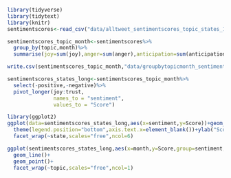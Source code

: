 
```{R}
library(tidyverse)
library(tidytext)
library(knitr)
sentimentscores<-read_csv("data/alltweet_sentimentscores_topic_states_1920.csv")

sentimentscores_topic_month<-sentimentscores%>%
  group_by(topic,month)%>%
  summarise(joy=sum(joy),anger=sum(anger),anticipation=sum(anticipation),disgust=sum(disgust),fear=sum(fear),sadness=sum(sadness),surprise=sum(surprise),trust=sum(trust),negative=sum(negative),positive=sum(positive))

write.csv(sentimentscores_topic_month,"data/groupbytopicmonth_sentimentscores_1920.csv",row.names=FALSE)

sentimentscores_states_long<-sentimentscores_topic_month%>%
  select(-positive,-negative)%>%
  pivot_longer(joy:trust,
               names_to = "sentiment",
               values_to = "Score")

library(ggplot2)
ggplot(data=sentimentscores_states_long,aes(x=sentiment,y=Score))+geom_bar(aes(fill=sentiment),stat = "identity")+
  theme(legend.position="bottom",axis.text.x=element_blank())+ylab("Scores")+
  facet_wrap(~state,scales="free",ncol=6)

```

```{R}
ggplot(sentimentscores_states_long,aes(x=month,y=Score,group=sentiment,color=sentiment))+
  geom_line()+
  geom_point()+
  facet_wrap(~topic,scales="free",ncol=1)
```

```{R}

```